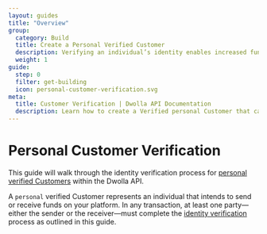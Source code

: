 ```yaml
---
layout: guides
title: "Overview"
group:
  category: Build
  title: Create a Personal Verified Customer
  description: Verifying an individual’s identity enables increased functionality on the platform. Create an individual Customer that can receive funds and send up to $10,000 per transfer (default).
  weight: 1
guide:
  step: 0
  filter: get-building
  icon: personal-customer-verification.svg
meta:
  title: Customer Verification | Dwolla API Documentation
  description: Learn how to create a Verified personal Customer that can send and receive funds.
---
```


# Personal Customer Verification

This guide will walk through the identity verification process for [personal verified Customers](/concepts/customer-types) within the Dwolla API.

A `personal` verified Customer represents an individual that intends to send or receive funds on your platform. In any transaction, at least one party—either the sender or the receiver—must complete the [identity verification](https://www.dwolla.com/updates/guide-to-cip-customer-identification-program-dwolla-payments-api/) process as outlined in this guide.
